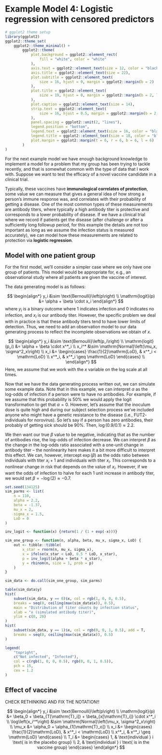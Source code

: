 # Example Model 4: Logistic regression with censored predictors

```r
# ggplot2 theme setup
library(ggplot2)
ggplot2::theme_set(
	ggplot2::theme_minimal() +
		ggplot2::theme(
			plot.background = ggplot2::element_rect(
				fill = "white", color = "white"
			),
			axis.text = ggplot2::element_text(size = 12, color = "black"),
			axis.title = ggplot2::element_text(size = 22),
			plot.subtitle = ggplot2::element_text(
				size = 16, hjust = 0, margin = ggplot2::margin(b = 2)
			),
			plot.title = ggplot2::element_text(
				size = 19, hjust = 0, margin = ggplot2::margin(b = 2, l = 2)
			),
			plot.caption = ggplot2::element_text(size = 14),
			strip.text = ggplot2::element_text(
				size = 16, hjust = 0.5, margin = ggplot2::margin(b = 2, t = 2)
			),
			panel.spacing = ggplot2::unit(2, "lines"),
			legend.position = "bottom",
			legend.text = ggplot2::element_text(size = 16, color = "black"),
			legend.title = ggplot2::element_text(size = 18, color = "black"),
			plot.margin = ggplot2::margin(t = 6, r = 6, b = 6, l = 6)
		)
)
```

For the next example model we have enough background knowledge to implement
a model for a problem that my group has been trying to tackle recently, and
that is somewhat common with the type of data that I work with. Suppose we want
to test the efficacy of a novel vaccine candidate in a clinical trial.

Typically, these vaccines have **immunological correlates of protection**,
some value we can measure that gives a general idea of how strong a person's
immune response was, and correlates with their probability of getting a disease.
One of the most common types of these measurements are antibody titers, where
typically a high antibody titer is protective and corresponds to a lower
probability of disease. If we have a clinical trial where we record if
patients get the disease (after challenge or after a sufficiently long
followup period, for this example the details are not too important as long
as we assume the infection status is measured accurately), we can model how
these measurements are related to protection via **logistic regression**.

## Model with one patient group

For the first model, we'll consider a simpler case where we only have one
group of patients. This model would be appropriate for, e.g., an observational
study where all patients are given the vaccine of interest.

The data generating model is as follows:

$$
\begin{align*}
y_i &\sim \text{Bernoulli}\left(p\right) \\
\mathrm{logit}(p) &= \alpha + \beta \cdot x_i
\end{align*}
$$
where $y_i$ is a binary outcome where 1 indicates infection and 0 indicates
no infection, and $x_i$ is our antibody titer. However, the specific problem
we deal with in practice is that these antibody titers tend to have lower
limits of detection. Thus, we need to add an observation model to our
data generating process to reflect the incomplete observations we obtain of $x$.

$$
\begin{align*}
y_i &\sim \text{Bernoulli}\left(p_i\right) \\
\mathrm{logit}(p_i) &= \alpha + \beta \cdot x^*_i \\
x_i^* &\sim \mathrm{Normal}\left(\mu_x, \sigma^2_x\right) \\
x_i &= \begin{cases}
\frac{1}{2}\mathrm{LoD}, & x^*_i < \mathrm{LoD} \\
x^*_i, & x^*_i \geq \mathrm{LoD}
\end{cases} \\
\end{align*}
$$
Here, we assume that we work with the $x$ variable on the log scale at all times.

Now that we have the data generating process written out, we can simulate
some example data. Note that in this example, we can interpret $\alpha$ as the
log-odds of infection if a person were to have no antibodies. For example,
if we assume that this probability is $50\%$ we would apply the logit
transformation to get that $\alpha = 0$. However, let's assume that the
inoculum dose is quite high and during our subject selection process we've
included anyone who might have a genetic resistance to the disease (i.e.,
FUT2- individuals for norovirus). So let's say if a person has zero antibodies,
their probably of getting sick should be $90\%$. Then, $\log(0.9 / 0.1) \approx 2.2$.

We then want our true $\beta$ value to be negative, indicating that
as the number of antibodies rise, the log-odds of infection decrease. We can
interpret $\beta$ as the change in the log-odds ratio associated with a
one-unit change in antibody titer -- the nonlinearity here makes it a bit
more difficult to interpret this effect. We can, however, intercept $\exp(\beta)$ as the odds ratio between individuals with titer $x_i + 1$ and 
individuals with titer $x_i$. This corresponds to a nonlinear change in risk
that depends on the value of $x_i$. However, if we want the odds of infection
to halve for each 1 unit increase in antibody titer, we would set $\beta = -\log(2) \approx -0.7$.

```r
set.seed(134125)
sim_parms <- list(
	n = 110,
	alpha = 2.2,
	beta = -1.37,
	mu_x = 2,
	sigma_x = 1.5,
	LoD = 0
)
```

```r
inv_logit <- function(x) {return(1 / (1 + exp(-x)))}

sim_one_group <- function(n, alpha, beta, mu_x, sigma_x, LoD) {
	out <- tibble::tibble(
		x_star = rnorm(n, mu_x, sigma_x),
		x = ifelse(x_star < LoD, 0.5 * LoD, x_star),
		p = inv_logit(alpha + beta * x_star),
		y = rbinom(n, size = 1, prob = p)
	)
}

sim_data <- do.call(sim_one_group, sim_parms)
```

```r
table(sim_data$y)
hist(
	subset(sim_data, y == 0)$x, col = rgb(1, 0, 0, 0.5),
	breaks = seq(0, ceiling(max(sim_data$x)), 0.5),
	main = "Distribution of titer counts by infection status",
	xlab = "x (simulated antibody titer)",
	ylim = c(0, 20)
)
hist(
	subset(sim_data, y == 1)$x, col = rgb(0, 0, 1, 0.5), add = T,
	breaks = seq(0, ceiling(max(sim_data$x)), 0.5)
)

legend(
	"topright",
	c("Not infected", "Infected"),
	col = c(rgb(1, 0, 0, 0.5), rgb(0, 0, 1, 0.5)),
	pch = 15,
	cex = 1.2
)
```



## Effect of vaccine

CHECK RETHINKING AND FIX THE NOTATION!!

$$
\begin{align*}
y_i &\sim \text{Bernoulli}\left(p\right) \\
\mathrm{logit}(p) &= \beta_0 + \beta_{T[\mathrm{T}_i]} + \beta_{x[\mathrm{T}_i]} \cdot x^*_i \\
\log\left(x_i^*\right) &\sim \mathrm{Normal}\left(\mu_x, \sigma^2_x\right) \\
\mu_x &= \alpha_0 + \alpha_{1[\mathrm{T}_o]} \\
x_i &= \begin{cases}
\frac{1}{2}\mathrm{LoD}, & x^*_i < \mathrm{LoD} \\
x^*_i, & x^*_i \geq \mathrm{LoD}
\end{cases} \\
T_i &= \begin{cases}
1, & \text{individual } i \text{ is in the placebo group} \\
2, & \text{individual } i \text{ is in the vaccine group}
\end{cases}
\end{align*}
$$

<!-- END OF FILE -->
